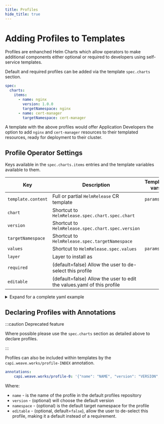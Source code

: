 ```yaml
---
title: Profiles
hide_title: true
---
```



# Adding Profiles to Templates <TierLabel tiers="Enterprise" />

Profiles are enhanched Helm Charts which allow operators to make additional
components either optional or required to developers using self-service
templates.

Default and required profiles can be added via the template `spec.charts` section.

```yaml
spec:
  charts:
    items:
      - name: nginx
        version: 1.0.0
        targetNamespace: nginx
      - name: cert-manager
        targetNamespace: cert-manager
```

A template with the above profiles would offer Application Developers the option
to add `nginx` and `cert-manager` resources to their templated resources, ready
for deployment to their cluster.

## Profile Operator Settings

Keys available in the `spec.charts.items` entries and the template variables available to them.

| __Key__            | __Description__                                   | __Template vars__ |
| -----------------  | --------------                                    | ----
| `template.content` | Full or partial `HelmRelease` CR template         | `params` |
| `chart`            | Shortcut to `HelmRelease.spec.chart.spec.chart`   ||
| `version`          | Shortcut to `HelmRelease.spec.chart.spec.version` ||
| `targetNamespace`  | Shortcut to `HelmRelease.spec.targetNamespace`    ||
| `values`           | Shortcut to `HelmRelease.spec.values`             | `params`
| `layer`            | Layer to install as                               ||
| `required`         | (default=false) Allow the user to de-select this profile|
| `editable`         | (default=false) Allow the user to edit the values.yaml of this profile|

<details>
<summary>Expand for a complete yaml example</summary>

```yaml
spec:
  charts:
    items:
      - chart: cert-manager
        version: v1.5.3
        editable: false
        required: true
        values:
          installCRDs: ${CERT_MANAGER_INSTALL_CRDS}
        targetNamespace: cert-manager
        layer: layer-1
        template:
          content:
            metadata:
              labels:
                app.kubernetes.io/name: cert-manager
            spec:
              retries: ${CERT_MANAGER_RETRY_COUNT}
```

:::tip

`template.content` will be merged over the top of a default `HelmRelease` CR so it does not need to be complete.

:::

</details>

## Declaring Profiles with Annotations

:::caution Deprecated feature

Where possible please use the `spec.charts` section as detailed above to declare profiles.

:::

Profiles can also be included within templates by the
`capi.weave.works/profile-INDEX` annotation.

```yaml
annotations:
    capi.weave.works/profile-0: '{"name": "NAME", "version": "VERSION", "editable": EDITABLE, "namespace": "NAMESPACE"}'
```

Where:
  - `name` -  is the name of the profile in the default profiles repository
  - `version` -  (optional) will choose the default version
  - `namespace` -  (optional) is the default target namespace for the profile
  - `editable` -  (optional, default=`false`), allow the user to de-select this profile, making it a default instead of a requirement.

